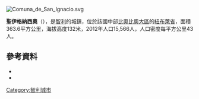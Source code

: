 [[Image:Comuna_de_San_Ignacio.svg|right]]
{{Coord|36|32|S|72|26|W|display=title}}

'''聖伊格納西奧'''（{{lang-es|San Ignacio}}），是[[智利|智利]]的城鎮，位於該國中部[[比奧比奧大區|比奧比奧大區]]的[[紐布萊省|紐布萊省]]，面積363.6平方公里，海拔高度132米，2012年人口15,566人，人口密度每平方公里43人。

==參考資料==
*{{cite web |url=http://www.subdere.gov.cl/1510/article-67514.html |title=Government of Chile: SUBDERE - Alcaldes and Councilors |accessdate=1 September 2010 |language=es |deadurl=yes |archiveurl=https://web.archive.org/web/20070118234321/http://www.subdere.gov.cl/1510/article-67514.html |archivedate=2007年1月18日 }}
*{{cite web |url= http://www.ine.cl/canales/chile_estadistico/censos_poblacion_vivienda/censo_pobl_vivi.php |title= National Statistics Institute |accessdate= 28 July 2010 |language= es |archive-date= 2018-12-25 |archive-url= https://web.archive.org/web/20181225074911/http://www.ine.cl/error-404?aspxerrorpath=%2Fcanales%2Fchile_estadistico%2Fcensos_poblacion_vivienda%2Fcenso_pobl_vivi.php |dead-url= no }}

{{Chile-geo-stub}}
[[Category:智利城市|Category:智利城市]]